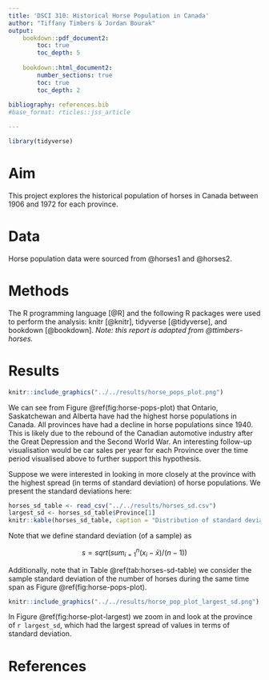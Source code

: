```yaml
---
title: 'DSCI 310: Historical Horse Population in Canada'
author: "Tiffany Timbers & Jordan Bourak"
output:
    bookdown::pdf_document2: 
        toc: true
        toc_depth: 5
        
    bookdown::html_document2: 
        number_sections: true
        toc: true
        toc_depth: 2
    
bibliography: references.bib 
#base_format: rticles::jss_article

---
```


```r
library(tidyverse)
```

# Aim

This project explores the historical population of horses in Canada between 1906 and 1972 for each province.

# Data

Horse population data were sourced from @horses1 and @horses2.

# Methods

The R programming language [@R] and the following R packages were used to perform the analysis: knitr [@knitr], tidyverse [@tidyverse], and bookdown [@bookdown]. *Note: this report is adapted from @ttimbers-horses.*

# Results

```r
knitr::include_graphics("../../results/horse_pops_plot.png")
```

We can see from Figure \@ref(fig:horse-pops-plot) that Ontario, Saskatchewan and Alberta have had the highest horse populations in Canada. All provinces have had a decline in horse populations since 1940. This is likely due to the rebound of the Canadian automotive industry after the Great Depression and the Second World War. An interesting follow-up visualisation would be car sales per year for each Province over the time period visualised above to further support this hypothesis.

Suppose we were interested in looking in more closely at the province with the highest spread (in terms of standard deviation) of horse populations. We present the standard deviations here:

```r
horses_sd_table <- read_csv("../../results/horses_sd.csv")
largest_sd <- horses_sd_table$Province[1]
knitr::kable(horses_sd_table, caption = "Distribution of standard deviation of horse populations per province.")
```

Note that we define standard deviation (of a sample) as

$$s = sqrt( sum_{i = 1}^n(x_i - \bar{x}) / (n-1))$$

Additionally, note that in Table \@ref(tab:horses-sd-table) we consider the sample standard deviation of the number of horses during the same time span as Figure \@ref(fig:horse-pops-plot).

```r
knitr::include_graphics("../../results/horse_pop_plot_largest_sd.png")
```

In Figure \@ref(fig:horse-plot-largest) we zoom in and look at the province of `r largest_sd`, which had the largest spread of values in terms of standard deviation.

# References
